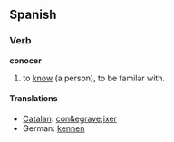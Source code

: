 ==Spanish==
===Verb===
'''conocer'''

# to [[know]] (a person), to be familar with.

====Translations====
*[[Catalan]]: [[con&egrave;ixer]]
*German: [[kennen]]